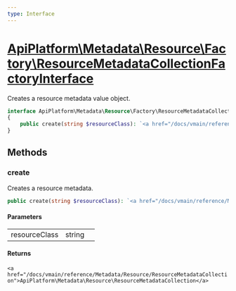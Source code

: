 ```yaml
---
type: Interface
---
```


# [ApiPlatform\Metadata\Resource\Factory\ResourceMetadataCollectionFactoryInterface](/docs/vmain/reference/Metadata/Resource/Factory/ResourceMetadataCollectionFactoryInterface)

Creates a resource metadata value object.


```php
interface ApiPlatform\Metadata\Resource\Factory\ResourceMetadataCollectionFactoryInterface
{
    public create(string $resourceClass): `<a href="/docs/vmain/reference/Metadata/Resource/ResourceMetadataCollection">ApiPlatform\Metadata\Resource\ResourceMetadataCollection</a>`
}
```
## Methods

### create

Creates a resource metadata.

```php
public create(string $resourceClass): `<a href="/docs/vmain/reference/Metadata/Resource/ResourceMetadataCollection">ApiPlatform\Metadata\Resource\ResourceMetadataCollection</a>`
```

#### Parameters

<table><tbody>
<tr><td>resourceClass</td><td>string</td><td></td></tr>
</tbody>
</table>

#### Returns

`<a href="/docs/vmain/reference/Metadata/Resource/ResourceMetadataCollection">ApiPlatform\Metadata\Resource\ResourceMetadataCollection</a>`
